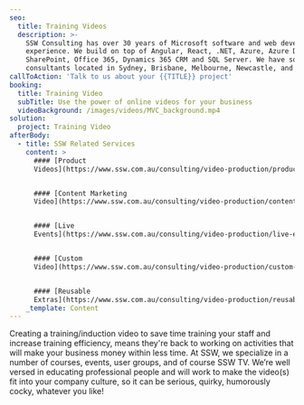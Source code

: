 ```yaml
---
seo:
  title: Training Videos
  description: >-
    SSW Consulting has over 30 years of Microsoft software and web development
    experience. We build on top of Angular, React, .NET, Azure, Azure DevOps,
    SharePoint, Office 365, Dynamics 365 CRM and SQL Server. We have software
    consultants located in Sydney, Brisbane, Melbourne, Newcastle, and China.
callToAction: 'Talk to us about your {{TITLE}} project'
booking:
  title: Training Video
  subTitle: Use the power of online videos for your business
  videoBackground: /images/videos/MVC_background.mp4
solution:
  project: Training Video
afterBody:
  - title: SSW Related Services
    content: >
      #### [Product
      Videos](https://www.ssw.com.au/consulting/video-production/product-videos)


      #### [Content Marketing
      Video](https://www.ssw.com.au/consulting/video-production/content-marketing-videos)


      #### [Live
      Events](https://www.ssw.com.au/consulting/video-production/live-events)


      #### [Custom
      Video](https://www.ssw.com.au/consulting/video-production/custom-videos)


      #### [Reusable
      Extras](https://www.ssw.com.au/consulting/video-production/reusable-extras)
    _template: Content
---
```


Creating a training/induction video to save time training your staff and increase training efficiency, means they're back to working on activities that will make your business money within less time. At SSW, we specialize in a number of courses, events, user groups, and of course SSW TV. We’re well versed in educating professional people and will work to make the video(s) fit into your company culture, so it can be serious, quirky, humorously cocky, whatever you like!

<VideoEmbed url="https://www.youtube.com/watch?v=z45_IMwslYw" />
